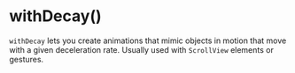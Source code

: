 # withDecay()

`withDecay` lets you create animations that mimic objects in motion that move with a given deceleration rate. Usually used with `ScrollView` elements or gestures.
